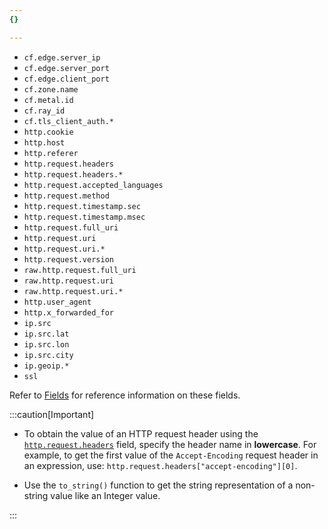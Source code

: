 ```yaml
---
{}

---
```


* `cf.edge.server_ip`
* `cf.edge.server_port`
* `cf.edge.client_port`
* `cf.zone.name`
* `cf.metal.id`
* `cf.ray_id`
* `cf.tls_client_auth.*`
* `http.cookie`
* `http.host`
* `http.referer`
* `http.request.headers`
* `http.request.headers.*`
* `http.request.accepted_languages`
* `http.request.method`
* `http.request.timestamp.sec`
* `http.request.timestamp.msec`
* `http.request.full_uri`
* `http.request.uri`
* `http.request.uri.*`
* `http.request.version`
* `raw.http.request.full_uri`
* `raw.http.request.uri`
* `raw.http.request.uri.*`
* `http.user_agent`
* `http.x_forwarded_for`
* `ip.src`
* `ip.src.lat`
* `ip.src.lon`
* `ip.src.city`
* `ip.geoip.*`
* `ssl`

Refer to [Fields](/ruleset-engine/rules-language/fields/) for reference information on these fields.

:::caution[Important]


* To obtain the value of an HTTP request header using the [`http.request.headers`](/ruleset-engine/rules-language/fields/#http-request-headers) field, specify the header name in **lowercase**. For example, to get the first value of the `Accept-Encoding` request header in an expression, use: `http.request.headers["accept-encoding"][0]`.

* Use the `to_string()` function to get the string representation of a non-string value like an Integer value.


:::
